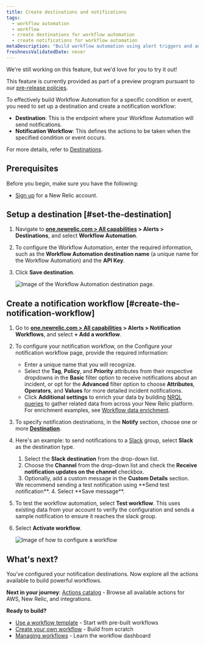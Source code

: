 ```yaml
---
title: Create destinations and notifications
tags:
  - workflow automation
  - workflow
  - create destinations for workflow automation
  - create notifications for workflow automation
metaDescription: "Build workflow automation using alert triggers and add logic to your workflow automation."
freshnessValidatedDate: never
---
```


<Callout title="preview">
  We're still working on this feature, but we'd love for you to try it out!

  This feature is currently provided as part of a preview program pursuant to our [pre-release policies](/docs/licenses/license-information/referenced-policies/new-relic-pre-release-policy).
</Callout>

To effectively build Workflow Automation for a specific condition or event, you need to set up a destination and create a notification workflow:

* **Destination**: This is the endpoint where your Workflow Automation will send notifications.
* **Notification Workflow**: This defines the actions to be taken when the specified condition or event occurs.

For more details, refer to [Destinations](/docs/alerts/get-notified/destinations).

## Prerequisites

Before you begin, make sure you have the following:

* [Sign up](https://newrelic.com/signup/) for a New Relic account.

## Setup a destination [#set-the-destination]

1. Navigate to **[one.newrelic.com > All capabilities](https://one.newrelic.com/all-capabilities) > Alerts > Destinations**, and select **Workflow Automation**.
2. To configure the Workflow Automation, enter the required information, such as the **Workflow Automation destination name** (a unique name for the Workflow Automation) and the **API Key**.
3. Click **Save destination**.

    <img
      title="How to add a destination"
      alt="Image of the Workflow Automation destination page."
      src="/images/add-a-destination.webp"
    />

## Create a notification workflow [#create-the-notification-workflow]

1. Go to **[one.newrelic.com > All capabilities](https://one.newrelic.com/all-capabilities) > Alerts > Notification Workflows**, and select **+ Add a workflow**.
2. To configure your notification workflow, on the Configure your notification workflow page, provide the required information:
    - Enter a unique name that you will recognize.
    - Select the **Tag**, **Policy**, and **Priority** attributes from their respective dropdowns in the **Basic** filter option to receive notifications about an incident, or opt for the **Advanced** filter option to choose **Attributes**, **Operators**, and **Values** for more detailed incident notifications.
    - Click **Additional settings** to enrich your data by building [NRQL queries](/docs/alerts/get-notified/incident-workflows/#enrichments) to gather related data from across your New Relic platform. For enrichment examples, see [Workflow data enrichment](/docs/alerts/get-notified/custom-variables-incident-workflows/#enrichment-examples).
3. To specify notification destinations, in the **Notify** section, choose one or more [**Destination**](/docs/alerts/get-notified/destinations).
4. Here's an example: to send notifications to a [Slack](/docs/alerts/get-notified/notification-integrations/#slack) group, select **Slack** as the destination type.
    1. Select the **Slack destination** from the drop-down list.
    2. Choose the **Channel** from the drop-down list and check the **Receive notification updates on the channel** checkbox.
    3. Optionally, add a custom message in the **Custom Details** section.
    <Callout variant="tip">
      We recommend sending a test notification using **Send test notification**.
    </Callout>
    4. Select **Save message**.
5. To test the workflow automation, select **Test workflow**. This uses existing data from your account to verify the configuration and sends a sample notification to ensure it reaches the slack group.
6. Select **Activate workflow**.

    <img
      title="How to configure a workflow"
      alt="Image of how to configure a workflow"
      src="/images/configure-workflow.gif"
    />

## What's next?

You've configured your notification destinations. Now explore all the actions available to build powerful workflows.

**Next in your journey**: [Actions catalog](/docs/workflow-automation/setup-and-configuration/actions-catalog) - Browse all available actions for AWS, New Relic, and integrations.

**Ready to build?**
- [Use a workflow template](/docs/workflow-automation/create-a-workflow-automation/use-a-template) - Start with pre-built workflows
- [Create your own workflow](/docs/workflow-automation/create-a-workflow-automation/create-your-own) - Build from scratch
- [Managing workflows](/docs/workflow-automation/create-a-workflow-automation/managing-workflow) - Learn the workflow dashboard
